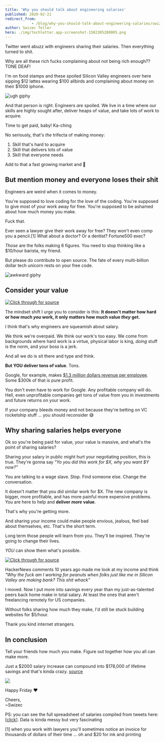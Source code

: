 ```yaml
---
title: 'Why you should talk about engineering salaries'
published: 2020-02-21
redirect_from: 
            - /blog/why-you-should-talk-about-engineering-salaries/swizec/9332
author: Swizec Teller
hero: ./img/techletter.app-screenshot-1582305280005.png
---
```

Twitter went abuzz with engineers sharing their salaries. Then everything turned to shit.





Why are all these rich fucks complaining about not being rich enough?? TONE DEAF!



I'm on food stamps and these spoiled Silicon Valley engineers over here sipping $12 lattes wearing $100 allbirds and complaining about money on their $1000 iphone.



![ugh giphy](./img/media-3owypkSIpM8xw6p7W0-giphy.gif)



And that person is right. Engineers _are_ spoiled. We live in a time where our skills are highly sought after, deliver heaps of value, and take lots of work to acquire.



Time to get paid, baby! Ka-ching



No seriously, that's _the_ trifecta of making money:



1. Skill that's hard to acquire
2. Skill that delivers lots of value
3. Skill that everyone needs



Add to that a fast growing market and 🤑



## But mention money and everyone loses their shit



Engineers are weird when it comes to money.



You're supposed to love coding for the love of the coding. You're supposed to give most of your work away for free. You're supposed to be ashamed about how much money you make.



Fuck that.



Ever seen a lawyer give their work away for free? They won't even comp you a pencil.\[1] What about a doctor? Or a dentist? Fortune500 exec?



_Those_ are the folks making 6 figures. You need to stop thinking like a $10/hour barista, my friend.



But please do contribute to open source. The fate of every multi-billion dollar tech unicorn rests on your free code.



![awkward giphy](./img/media-S7RAioXMRs8b6-giphy.gif)



## Consider your value





[![Click through for source](./img/techletter.app-screenshot-1582305280005.png)](https://twitter.com/Swizec/status/1228825341579448320)





The mindset shift I urge you to consider is this: **It doesn't matter how hard or how much _you_ work, it only matters how much value _they_ get.**



I think that's why engineers are squeamish about salary.



We think we're overpaid. We think our work's too easy. We come from backgrounds where hard work is a virtue, physical labor is king, _doing_ stuff is the norm, and your boss is a jerk.



And all we do is sit there and type and think.



**But YOU deliver tons of value**. Tons.



Google, for example, makes [$1.3 _million_ dollars revenue per employee](https://9to5google.com/2019/10/28/alphabet-q3-2019-earnings/). Some $300k of that is pure profit.



You don't even have to work for Google. Any profitable company will do. Hell, even unprofitable companies get tons of value from you in investments and future returns on your work.



If your company bleeds money and not because they're betting on VC rocketship stuff ... you should reconsider 😅



## Why sharing salaries helps everyone



Ok so you're being paid for value, your value is massive, and what's the point of sharing salaries?



Sharing your salary in public might hurt your negotiating position, this is true. They're gonna say _"Yo you did this work for $X, why you want $Y now?"_



You are talking to a wage slave. Stop. Find someone else. Change the conversation.



It doesn't matter that you did similar work for $X. The new company is bigger, more profitable, and has more painful more expensive problems. You are here to help and **deliver _more_ value**.



That's why you're getting more.



And sharing your income could make people envious, jealous, feel bad about themselves, etc. That's the short term.



Long term those people will learn from you. They'll be inspired. They're going to change their lives.



_YOU_ can show them what's possible.





[![Click through for source](./img/techletter.app-screenshot-1582305280198.png)](https://twitter.com/Swizec/status/1228697056002351104)





HackerNews comments 10 years ago made me look at my income and think _"Why the fuck am I working for peanuts when folks just like me in Silicon Valley are making bank? This shit whack"_



I moved. Now I put more into savings every year than my just-as-talented peers back home make in total salary. At least the ones that aren't freelancing remotely for US companies.



Without folks sharing how much they make, I'd still be stuck building websites for $5/hour.



Thank you kind internet strangers.



## In conclusion



Tell your friends how much you make. Figure out together how you all can make more.



Just a $2000 salary increase can compound into $178,000 of lifetime savings and that's kinda crazy. [source](https://www.investor.gov/additional-resources/free-financial-planning-tools/compound-interest-calculator)



![](./img/Zgnkf3y.png)



Happy Friday ❤️



Cheers,  
~Swizec



PS: you can see the full spreadsheet of salaries compiled from tweets here: \[[click](https://docs.google.com/spreadsheets/d/1-xIgk7Mw1S5DXTZSbKBgxlsQAn7XGIu7Mfy72lSVHKk/edit#gid=129993618)]. Data is kinda messy but very fascinating



\[1] when you work with lawyers you'll sometimes notice an invoice for thousands of dollars of their time ... oh and $20 for ink and printing